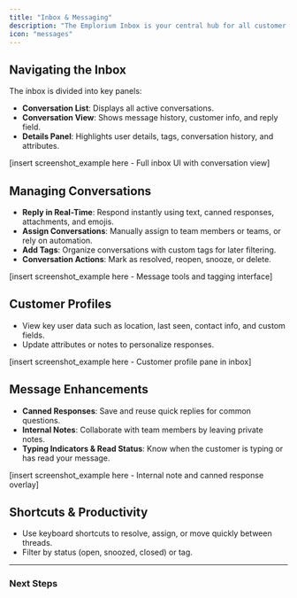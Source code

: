 ```yaml
---
title: "Inbox & Messaging"
description: "The Emplorium Inbox is your central hub for all customer conversations, designed for speed, clarity, and efficiency."
icon: "messages"
---
```


## Navigating the Inbox

The inbox is divided into key panels:

- **Conversation List**: Displays all active conversations.
- **Conversation View**: Shows message history, customer info, and reply field.
- **Details Panel**: Highlights user details, tags, conversation history, and attributes.

[insert screenshot_example here - Full inbox UI with conversation view]

## Managing Conversations

- **Reply in Real-Time**: Respond instantly using text, canned responses, attachments, and emojis.
- **Assign Conversations**: Manually assign to team members or teams, or rely on automation.
- **Add Tags**: Organize conversations with custom tags for later filtering.
- **Conversation Actions**: Mark as resolved, reopen, snooze, or delete.

[insert screenshot_example here - Message tools and tagging interface]

## Customer Profiles

- View key user data such as location, last seen, contact info, and custom fields.
- Update attributes or notes to personalize responses.

[insert screenshot_example here - Customer profile pane in inbox]

## Message Enhancements

- **Canned Responses**: Save and reuse quick replies for common questions.
- **Internal Notes**: Collaborate with team members by leaving private notes.
- **Typing Indicators & Read Status**: Know when the customer is typing or has read your message.

[insert screenshot_example here - Internal note and canned response overlay]

## Shortcuts & Productivity

- Use keyboard shortcuts to resolve, assign, or move quickly between threads.
- Filter by status (open, snoozed, closed) or tag.

---

### Next Steps